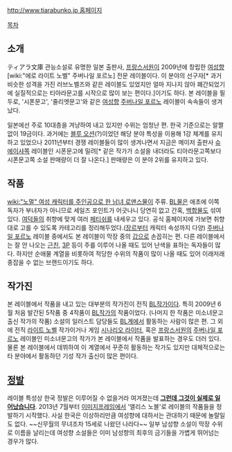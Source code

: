[[http://www.tiarabunko.jp 홈페이지]]

[[목차]]
== 소개 ==
ティアラ文庫
관능소설로 유명한 일본 출판사, [[프랑스서원]]이 2009년에 창립한 [[여성향]] [wiki:"에로 라이트 노벨" 주버나일 포르노] 전문 레이블이다. 이 분야의 선구자[* 과거 비슷한 성격을 가진 러브노벨즈와 같은 레이블도 있었지만 얼마 지나지 않아 폐간되었기에 실질적으로는 티아라문고를 시작으로 많이 보는 편이다.]이기도 하다. 본 레이블을 필두로, '시폰문고', '줄리엣문고'와 같은 [[여성향]] [[주버나일 포르노]] 레이블이 속속들이 생겨났다. 

일본에선 주로 10대층을 겨냥하여 내고 있지만 수위는 엄청난 편. 한국 기준으로는 알짤없이 19금이다. 과거에는 [[블루 오션]](?)이었던 해당 분야 특성을 이용해 1강 체계를 유지하고 있었으나 2011년부터 경쟁 레이블들이 많이 생겨나면서 지금은 메이저 출판사 [[슈에이샤]]쪽 레이블인 시폰문고에 밀려[* 같은 작가가 소설을 내더라도 티아라문고쪽보다 시폰문고쪽 소설 판매량이 더 잘 나온다.] 판매량은 이 분야 2위를 유지하고 있다. 

== 작품 ==
[[wiki:"노멀" 여성 캐릭터를 주인공으로 한 남녀 로맨스물]]이 주류.  [[BL]]물은 애초에 이쪽 독자가 부녀자가 아니므로 세일즈 포인트가 어긋나니 당연히 없고 간혹, [[백합]]물도 섞여 있다. 
[[여덕]]들의 취향에 맞게 여러 [[페티쉬]]를 내세우고 있다. 공식 홈페이지에 가보면 취향대로 고를 수 있도록 카테고리를 정리해두었다.([[장르]]부터 캐릭터 속성까지 다양) 
[[주버나일 포르노]] 레이블 중에서도 본 레이블이 막장 중의 [[갑]]으로 손꼽히는 편. 다른 레이블에서는 잘 안 나오는 [[근친]], [[3P]] 등이 주를 이루어 나올 때도 있어 난색을 표하는 독자들이 많다. 하지만 순애물 계열을 비롯하여 적당한 수위의 작품이 많이 나올 때도 있어 이래저래 종잡을 수 없는 브랜드이기도 하다.

== 작가진 ==
본 레이블에서 작품을 내고 있는 대부분의 작가진이 전직 [[BL]]작가이다. 특히 2009년 6월 처음 발간된 5작품 중 4작품이 [[BL]]작가의 작품이었다. (나머지 한 작품은 미소녀문고 출신 작가의 작품) 소설의 일러스트 담당들도 [[BL]]계에서 활동하는 사람이 많은 편. 그 외에 전직 [[라이트 노벨]] 작가이거나 게임 [[시나리오 라이터]], 혹은 [[프랑스서원]]의 [[주버나일 포르노]] 레이블인 미소녀문고의 작가가 본 레이블에서 작품을 발표하는 경우도 더러 있다. 물론 본 레이블에서 데뷔하여 이 계열에서 꾸준히 활동하는 작가도 있지만 대체적으로는 타 분야에서 활동하던 기성 작가 출신이 많은 편이다.

== [[정발]] ==
레이블 특성상 한국 정발은 이루어질 수 없을거라 여겨졌는데 '''[[그런데 그것이 실제로 일어났습니다]]'''. 2013년 7월부터 [[이미지프레임]]에서 '앨리스 노블'로 레이블의 작품들을 정발하기 시작했다. 사실 한국은 이상하리만큼 여성향에 대하서는 관대하기 때문에 놀랄일도 없다. ~~신무월의 무녀조차 15세로 나왔던 나라다~~ 일부 남성향 소설이 막장 수위로 이름을 날리는데 여성향 소설들은 이미 남성향의 최후의 금기들을 가볍게 뛰어넘는 경우가 많다.
